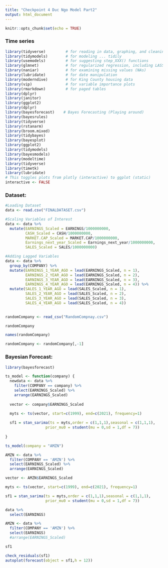 ```yaml
---
title: "Checkpoint 4 Duc Ngo Model Part2"
output: html_document
---
```


```r
knitr::opts_chunk$set(echo = TRUE)
```

### Time series
```r
library(tidyverse)         # for reading in data, graphing, and cleaning
library(tidymodels)        # for modeling ... tidily
library(usemodels)         # for suggesting step_XXX() functions
library(glmnet)            # for regularized regression, including LASSO
library(naniar)            # for examining missing values (NAs)
library(lubridate)         # for date manipulation
library(moderndive)        # for King County housing data
library(vip)               # for variable importance plots
library(rmarkdown)         # for paged tables
library(dplyr)
library(janitor)
library(ggplot2)
library(dplyr)
library(bayesforecast)    # Bayes Forecasting (Playing around) 
library(bayesrules)
library(tidyverse)
library(rstanarm)
library(broom.mixed)
library(tidybayes)
library(bayesplot)
library(ggplot2)
library(tidymodels)
library(bayesmodels)
library(modeltime)
library(tidyverse)
library(timetk)
library(lubridate)
# This toggles plots from plotly (interactive) to ggplot (static)
interactive <- FALSE
```

### Dataset: 

```r
#Loading Dataset 
data <- read.csv("FINALDATASET.csv")
```

```r
#Scaling Variables of Interest
data <- data %>% 
  mutate(EARNINGS_Scaled = EARNINGS/1000000000,
         CASH_Scaled = CASH/1000000000,
         MARKET.CAP_Scaled = MARKET.CAP/1000000000,
         Earnings_next_year_Scaled = Earnings_next_year/1000000000,
         SALES_Scaled = SALES/1000000000)

#Adding Lagged Variables
data <- data %>% 
  group_by(COMPANY) %>%
  mutate(EARNINGS_1_YEAR_AGO = lead(EARNINGS_Scaled, n = 1), 
         EARNINGS_2_YEAR_AGO = lead(EARNINGS_Scaled, n = 2),
         EARNINGS_3_YEAR_AGO = lead(EARNINGS_Scaled, n = 3),
         EARNINGS_4_YEAR_AGO = lead(EARNINGS_Scaled, n = 4)) %>% 
  mutate(SALES_1_YEAR_AGO = lead(SALES_Scaled, n = 1),
         SALES_2_YEAR_AGO = lead(SALES_Scaled, n = 2),
         SALES_3_YEAR_AGO = lead(SALES_Scaled, n = 3),
         SALES_4_YEAR_AGO = lead(SALES_Scaled, n = 4))
         
```

```r
randomCompany <- read_csv("RandomCompnay.csv")
```

```r
randomCompany
```

```r
names(randomCompany)
```

```r
randomCompany <- randomCompany[,-1] 
```

### Bayesian Forecast: 

```r
library(bayesforecast)
```

```r
ts_model <- function(company) {
  newdata <- data %>% 
    filter(COMPANY == company) %>% 
    select(EARNINGS_Scaled) %>% 
    arrange(EARNINGS_Scaled)
  
  vector <- company$EARNINGS_Scaled
  
  myts <- ts(vector, start=c(1999), end=c(2021), frequency=1)

  sf1 = stan_sarima(ts = myts,order = c(1,1,1),seasonal = c(1,1,1),
                  prior_mu0 = student(mu = 0,sd = 1,df = 7))
  
}

ts_model(company = "AMZN")
```

```r
AMZN <- data %>% 
  filter(COMPANY == 'AMZN') %>% 
  select(EARNINGS_Scaled) %>% 
  arrange(EARNINGS_Scaled)

vector <- AMZN$EARNINGS_Scaled

myts <- ts(vector, start=c(1999), end=c(2021), frequency=1)

sf1 = stan_sarima(ts = myts,order = c(1,1,1),seasonal = c(1,1,1),
                  prior_mu0 = student(mu = 0,sd = 1,df = 7))
```

```r
data %>% 
  select(EARNINGS)
```

```r
AMZN <- data %>% 
  filter(COMPANY == 'AMZN') %>% 
  select(EARNINGS) 
  #arrange(EARNINGS_Scaled)
```

```r
sf1
```

```r
check_residuals(sf1)
autoplot(forecast(object = sf1,h = 12))
```


